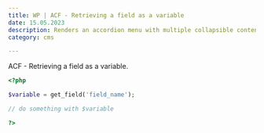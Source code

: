```yaml
---
title: WP | ACF - Retrieving a field as a variable
date: 15.05.2023
description: Renders an accordion menu with multiple collapsible content elements.
category: cms

---
```


ACF - Retrieving a field as a variable.

```php
<?php

$variable = get_field('field_name');

// do something with $variable

?>
```
